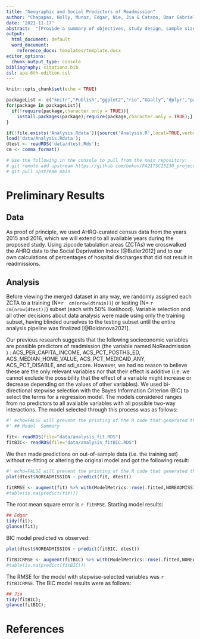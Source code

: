 ```yaml
---
title: "Geographic and Social Predictors of Readmission"
author: "Chapapas, Holly, Munoz, Edgar, Nie, Jia & Catano, Omar Gabriel"
date: "2021-11-17"
abstract:  "[Provide a summary of objectives, study design, sample size, predictors, outcome, statistical analysis, results, and conclusions.]"
output:
  html_document: default
  word_document:
    reference_docx: templates/template.docx
editor_options: 
  chunk_output_type: console
bibliography: citations.bib
csl: apa-6th-edition.csl
---
```


```r
knitr::opts_chunk$set(echo = TRUE)

packageList <- c("knitr","Publish","ggplot2","rio","GGally","dplyr","pander","readr","synthpop", "rmarkdown", "readxl", "tibble", "broom", "scales", "ModelMetrics","printr");
for(package in packageList){
  if(!require(package,character.only = TRUE)){
    install.packages(package);require(package,character.only = TRUE);}
}

if(!file.exists('Analysis.Rdata')){source('Analysis.R',local=TRUE,verbose=FALSE)};
load('data/Analysis.Rdata');
dtest <- readRDS('data/dtest.Rds');
cm <- comma_format()

# Use the following in the console to pull from the main repository:
# git remote add upstream https://github.com/bokov/FA21TSCI5230_project
# git pull upstream main
```

# Preliminary Results

## Data

As proof of principle, we used AHRQ-curated census data from the years 2015 and 2016, which we will extend to all available years during the proposed study. Using zipcode tabulation areas (ZCTAs) we crosswalked the AHRQ data to the Social Deprivation Index [@Butler2012] and to our own calculations of percentages of hospital discharges that did not result in readmissions.

## Analysis

Before viewing the merged dataset in any way, we randomly assigned each ZCTA to a training (N=`r  cm(nrow(dtrain))`) or testing (N= `r cm(nrow(dtest))`) subset (each with 50% likelihood). Variable selection and all other decisions about data analysis were made using only the training subset, having blinded ourselves to the testing subset until the entire analysis pipeline was finalized [@Boldanova2021].

Our previous research suggests that the following socieconomic variables are possible predictors of readmission (the variable named NoReadmission  ) : ACS_PER_CAPITA_INCOME, ACS_PCT_POSTHS_ED, ACS_MEDIAN_HOME_VALUE, ACS_PCT_MEDICAID_ANY, ACS_PCT_DISABLE, and sdi_score. However, we had no reason to believe these are the only relevant variables nor that their effect is additive (i.e. we cannot exclude the possibility that the effect of a variable might increase or decrease depending on the values of other variables).
We used bi-directional stepwise selection with the Bayes Information Criterion (BIC) to select the terms for a regression model. The models considered ranges from no predictors to all available variables with all possible two-way interactions. The model selected through this process was as follows:


```r
#' echo=FALSE will prevent the printing of the R code that generated the plot
#' ## Model  Summary

fit<- readRDS(file="data/analysis_fit.RDS")
fitBIC<- readRDS(file="data/analysis_fitBIC.RDS")

```

We then made predictions on out-of-sample data (i.e. the training set) without re-fitting or altering the original model and got the following result:

```r
#' echo=FALSE will prevent the printing of the R code that generated the plot
plot(dtest$NOREADMISSION ~ predict(fit, dtest))

fitRMSE <- augment(fit) %>% with(ModelMetrics::rmse(.fitted,NOREADMISSION))
#table(is.na(predict(fit)))

```

The root mean square error is `r fitRMSE`. Starting model results:
```r
## Edgar
tidy(fit);
glance(fit);
```

BIC model predicted vs observed:

```r

plot(dtest$NOREADMISSION ~ predict(fitBIC, dtest))

fitBICRMSE <- augment(fitBIC) %>% with(ModelMetrics::rmse(.fitted,NOREADMISSION))
#table(is.na(predict(fitBIC)))

```

The RMSE for the model with stepwise-selected variables was `r fitBICRMSE`. The 
BIC model results were as follows:
```r
## Jia
tidy(fitBIC);
glance(fitBIC);

```

\newpage

# References


